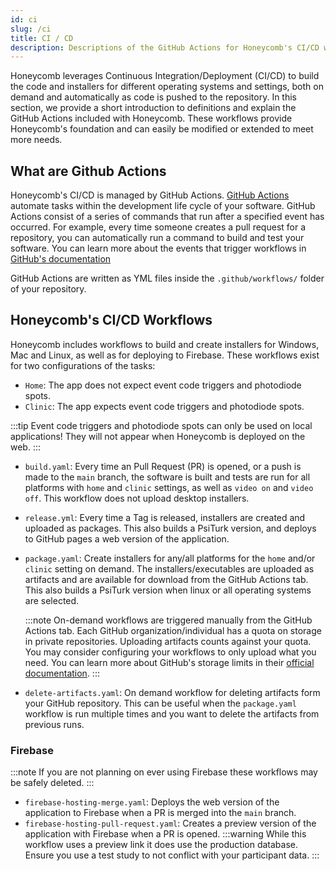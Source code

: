 ```yaml
---
id: ci
slug: /ci
title: CI / CD
description: Descriptions of the GitHub Actions for Honeycomb's CI/CD workflows
---
```


Honeycomb leverages Continuous Integration/Deployment (CI/CD) to build the code and installers for different operating systems and settings, both on demand and automatically as code is pushed to the repository. In this section, we provide a short introduction to definitions and explain the GitHub Actions included with Honeycomb. These workflows provide Honeycomb's foundation and can easily be modified or extended to meet more needs.

## What are Github Actions

Honeycomb's CI/CD is managed by GitHub Actions. [GitHub Actions](https://docs.github.com/en/actions) automate tasks within the development life cycle of your software. GitHub Actions consist of a series of commands that run after a specified event has occurred. For example, every time someone creates a pull request for a repository, you can automatically run a command to build and test your software. You can learn more about the events that trigger workflows in [GitHub's documentation](https://docs.github.com/en/actions/reference/events-that-trigger-workflows)

GitHub Actions are written as YML files inside the `.github/workflows/` folder of your repository.

## Honeycomb's CI/CD Workflows

Honeycomb includes workflows to build and create installers for Windows, Mac and Linux, as well as for deploying to Firebase. These workflows exist for two configurations of the tasks:

- `Home`: The app does not expect event code triggers and photodiode spots.
- `Clinic`: The app expects event code triggers and photodiode spots.

:::tip
Event code triggers and photodiode spots can only be used on local applications! They will not appear when Honeycomb is deployed on the web.
:::

- `build.yaml`: Every time an Pull Request (PR) is opened, or a push is made to the `main` branch, the software is built and tests are run for all platforms with `home` and `clinic` settings, as well as `video on` and `video off`. This workflow does not upload desktop installers.
- `release.yml`: Every time a Tag is released, installers are created and uploaded as packages. This also builds a PsiTurk version, and deploys to GitHub pages a web version of the application.
- `package.yaml`: Create installers for any/all platforms for the `home` and/or `clinic` setting on demand. The installers/executables are uploaded as artifacts and are available for download from the GitHub Actions tab. This also builds a PsiTurk version when linux or all operating systems are selected.

  :::note
  On-demand workflows are triggered manually from the GitHub Actions tab. Each GitHub organization/individual has a quota on storage in private repositories. Uploading artifacts counts against your quota. You may consider configuring your workflows to only upload what you need. You can learn more about GitHub's storage limits in their [official documentation](https://docs.github.com/en/billing/managing-billing-for-github-actions/about-billing-for-github-actions#about-billing-for-github-actions).
  :::

- `delete-artifacts.yaml`: On demand workflow for deleting artifacts form your GitHub repository. This can be useful when the `package.yaml` workflow is run multiple times and you want to delete the artifacts from previous runs.

### Firebase

:::note
If you are not planning on ever using Firebase these workflows may be safely deleted.
:::

- `firebase-hosting-merge.yaml`: Deploys the web version of the application to Firebase when a PR is merged into the `main` branch.
- `firebase-hosting-pull-request.yaml`: Creates a preview version of the application with Firebase when a PR is opened.
  :::warning
  While this workflow uses a preview link it does use the production database. Ensure you use a test study to not conflict with your participant data.
  :::
